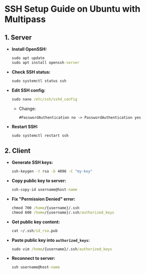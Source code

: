 # SSH Setup Guide on Ubuntu with Multipass

## 1. Server

- **Install OpenSSH:**
    ```cmd
    sudo apt update
    sudo apt install openssh-server
    ```

- **Check SSH status:**
    ```cmd
    sudo systemctl status ssh
    ```

- **Edit SSH config:**
    ```cmd
    sudo nano /etc/ssh/sshd_config
    ```
    - Change:
      ```
      #PasswordAuthentication no -> PasswordAuthentication yes
      ```

- **Restart SSH:**
    ```cmd
    sudo systemctl restart ssh
    ```

## 2. Client

- **Generate SSH keys:**
    ```cmd
    ssh-keygen -t rsa -b 4096 -C "my-key"
    ```

- **Copy public key to server:**
    ```cmd
    ssh-copy-id username@host-name
    ```

- **Fix "Permission Denied" error:**
    ```cmd
    chmod 700 /home/{username}/.ssh
    chmod 600 /home/{username}/.ssh/authorized_keys
    ```

- **Get public key content:**
    ```cmd
    cat ~/.ssh/id_rsa.pub
    ```

- **Paste public key into `authorized_keys`:**
    ```cmd
    sudo vim /home/{username}/.ssh/authorized_keys
    ```

- **Reconnect to server:**
    ```cmd
    ssh username@host-name
    ```